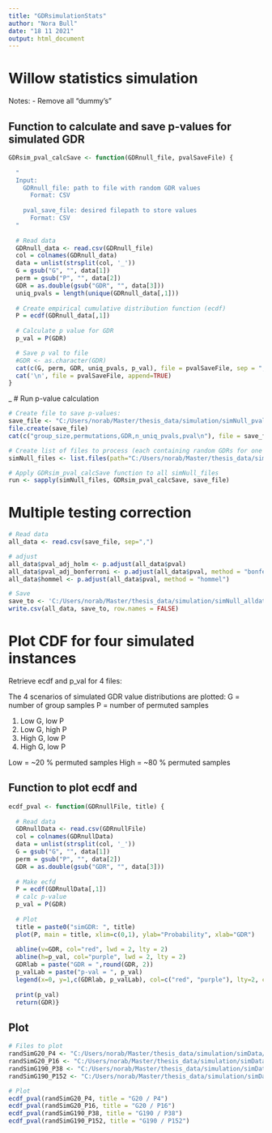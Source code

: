 ---
title: "GDRsimulationStats"
author: "Nora Bull"
date: "18 11 2021"
output: html_document
---


# Willow statistics simulation

Notes: 
- Remove all "dummy's"

## Function to calculate and save p-values for simulated GDR
```{r}
GDRsim_pval_calcSave <- function(GDRnull_file, pvalSaveFile) {
  
  "
  Input:
    GDRnull_file: path to file with random GDR values 
      Format: CSV
      
    pval_save_file: desired filepath to store values
      Format: CSV
  "
  
  # Read data
  GDRnull_data <- read.csv(GDRnull_file)
  col = colnames(GDRnull_data)
  data = unlist(strsplit(col, '_'))
  G = gsub("G", "", data[1])
  perm = gsub("P", "", data[2])
  GDR = as.double(gsub("GDR", "", data[3]))
  uniq_pvals = length(unique(GDRnull_data[,1]))
  
  # Create empirical cumulative distribution function (ecdf)
  P = ecdf(GDRnull_data[,1])
  
  # Calculate p value for GDR
  p_val = P(GDR)

  # Save p val to file
  #GDR <- as.character(GDR)
  cat(c(G, perm, GDR, uniq_pvals, p_val), file = pvalSaveFile, sep = ",", append = TRUE)
  cat('\n', file = pvalSaveFile, append=TRUE)
}


```
_
# Run p-value calculation
```{r}

# Create file to save p-values:
save_file <- "C:/Users/norab/Master/thesis_data/simulation/simNull_pvals_24.11.21.csv"
file.create(save_file)
cat(c("group_size,permutations,GDR,n_uniq_pvals,pval\n"), file = save_file, append=TRUE)

# Create list of files to process (each containing random GDRs for one simulated GDR values)
simNull_files <- list.files(path="C:/Users/norab/Master/thesis_data/simulation/simData/", full.names=TRUE, recursive=FALSE)

# Apply GDRsim_pval_calcSave function to all simNull_files
run <- sapply(simNull_files, GDRsim_pval_calcSave, save_file) 

```

# Multiple testing correction
```{r}

# Read data
all_data <- read.csv(save_file, sep=",")

# adjust
all_data$pval_adj_holm <- p.adjust(all_data$pval)
all_data$pval_adj_bonferroni <- p.adjust(all_data$pval, method = "bonferroni")
all_data$hommel <- p.adjust(all_data$pval, method = "hommel")

# Save
save_to <- 'C:/Users/norab/Master/thesis_data/simulation/simNull_alldata_24.11.21.csv'
write.csv(all_data, save_to, row.names = FALSE)
```


# Plot CDF for four simulated instances

Retrieve ecdf and p_val for 4 files:

The 4 scenarios of simulated GDR value distributions are plotted: 
G = number of group samples
P = number of permuted samples

  1. Low G, low P
  2. Low G, high P
  3. High G, low P
  4. High G, low P

Low = ~20 % permuted samples
High = ~80 % permuted samples

## Function to plot ecdf and
```{r}

ecdf_pval <- function(GDRnullFile, title) {
  
  # Read data
  GDRnullData <- read.csv(GDRnullFile)
  col = colnames(GDRnullData)
  data = unlist(strsplit(col, '_'))
  G = gsub("G", "", data[1])
  perm = gsub("P", "", data[2])
  GDR = as.double(gsub("GDR", "", data[3]))
  
  # Make ecfd
  P = ecdf(GDRnullData[,1])
  # calc p-value
  p_val = P(GDR)
  
  # Plot
  title = paste0("simGDR: ", title)
  plot(P, main = title, xlim=c(0,1), ylab="Probability", xlab="GDR")          
  
  abline(v=GDR, col="red", lwd = 2, lty = 2)
  abline(h=p_val, col="purple", lwd = 2, lty = 2)
  GDRlab = paste("GDR = ",round(GDR, 2))
  p_valLab = paste("p-val = ", p_val)
  legend(x=0, y=1,c(GDRlab, p_valLab), col=c("red", "purple"), lty=2, cex=0.8)
  
  print(p_val)
  return(GDR)}

```

## Plot
```{r}
# Files to plot
randSimG20_P4 <- "C:/Users/norab/Master/thesis_data/simulation/simData/randSimG20_P4.csv"
randSimG20_P16 <- "C:/Users/norab/Master/thesis_data/simulation/simData/randSimG20_P16.csv"
randSimG190_P38 <- "C:/Users/norab/Master/thesis_data/simulation/simData/randSimG190_P38.csv"
randSimG190_P152 <- "C:/Users/norab/Master/thesis_data/simulation/simData/randSimG190_P152.csv"

# Plot
ecdf_pval(randSimG20_P4, title = "G20 / P4")
ecdf_pval(randSimG20_P16, title = "G20 / P16")
ecdf_pval(randSimG190_P38, title = "G190 / P38")
ecdf_pval(randSimG190_P152, title = "G190 / P152")

```


